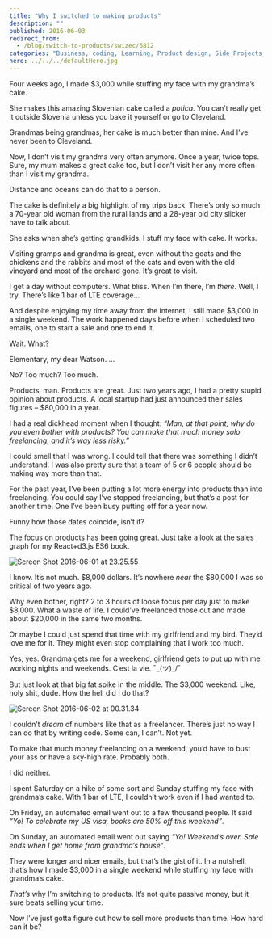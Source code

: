 ```yaml
---
title: "Why I switched to making products"
description: ""
published: 2016-06-03
redirect_from:
  - /blog/switch-to-products/swizec/6812
categories: "Business, coding, Learning, Product design, Side Projects, Slovenia"
hero: ../../../defaultHero.jpg
---
```


Four weeks ago, I made $3,000 while stuffing my face with my grandma’s cake.

She makes this amazing Slovenian cake called a _potica_. You can’t really get it outside Slovenia unless you bake it yourself or go to Cleveland.

Grandmas being grandmas, her cake is much better than mine. And I’ve never been to Cleveland.

Now, I don’t visit my grandma very often anymore. Once a year, twice tops. Sure, my mum makes a great cake too, but I don’t visit her any more often than I visit my grandma.

Distance and oceans can do that to a person.

The cake is definitely a big highlight of my trips back. There’s only so much a 70-year old woman from the rural lands and a 28-year old city slicker have to talk about.

She asks when she’s getting grandkids. I stuff my face with cake. It works.

Visiting gramps and grandma is great, even without the goats and the chickens and the rabbits and most of the cats and even with the old vineyard and most of the orchard gone. It’s great to visit.

I get a day without computers. What bliss. When I’m there, I’m _there_. Well, I try. There’s like 1 bar of LTE coverage…

And despite enjoying my time away from the internet, I still made $3,000 in a single weekend. The work happened days before when I scheduled two emails, one to start a sale and one to end it.

Wait. What?

Elementary, my dear Watson. …

No? Too much? Too much.

Products, man. Products are great. Just two years ago, I had a pretty stupid opinion about products. A local startup had just announced their sales figures – $80,000 in a year.

I had a real dickhead moment when I thought: _“Man, at that point, why do you even bother with products? You can make that much money solo freelancing, and it’s way less risky.”_

I could smell that I was wrong. I could tell that there was something I didn’t understand. I was also pretty sure that a team of 5 or 6 people should be making way more than that.

For the past year, I’ve been putting a lot more energy into products than into freelancing. You could say I’ve stopped freelancing, but that’s a post for another time. One I’ve been busy putting off for a year now.

Funny how those dates coincide, isn’t it?

The focus on products has been going great. Just take a look at the sales graph for my React+d3.js ES6 book.

![Screen Shot 2016-06-01 at 23.25.55](https://swizec.com/blog/wp-content/uploads/2016/06/Screen-Shot-2016-06-01-at-23.25.55-1024x469.png)

I know. It’s not much. $8,000 dollars. It’s nowhere _near_ the $80,000 I was so critical of two years ago.

Why even bother, right? 2 to 3 hours of loose focus per day just to make $8,000. What a waste of life. I could’ve freelanced those out and made about $20,000 in the same two months.

Or maybe I could just spend that time with my girlfriend and my bird. They’d love me for it. They might even stop complaining that I work too much.

Yes, yes. Grandma gets me for a weekend, girlfriend gets to put up with me working nights and weekends. C’est la vie. ¯\_(ツ)\_/¯

But just look at that big fat spike in the middle. The $3,000 weekend. Like, holy shit, dude. How the hell did I do that?

![Screen Shot 2016-06-02 at 00.31.34](https://swizec.com/blog/wp-content/uploads/2016/06/Screen-Shot-2016-06-02-at-00.31.34-1024x468.png)

I couldn’t _dream_ of numbers like that as a freelancer. There’s just no way I can do that by writing code. Some can, I can’t. Not yet.

To make that much money freelancing on a weekend, you’d have to bust your ass or have a sky-high rate. Probably both.

I did neither.

I spent Saturday on a hike of some sort and Sunday stuffing my face with grandma’s cake. With 1 bar of LTE, I couldn’t work even if I had wanted to.

On Friday, an automated email went out to a few thousand people. It said _“Yo! To celebrate my US visa, books are 50% off this weekend”_.

On Sunday, an automated email went out saying _"Yo! Weekend’s over. Sale ends when I get home from grandma’s house“_.

They were longer and nicer emails, but that’s the gist of it. In a nutshell, that’s how I made $3,000 in a single weekend while stuffing my face with grandma’s cake.

_That’s_ why I’m switching to products. It’s not quite passive money, but it sure beats selling your time.

Now I’ve just gotta figure out how to sell more products than time. How hard can it be?
